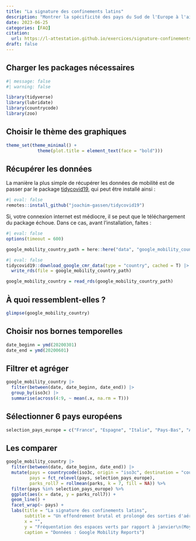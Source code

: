 ```yaml
---
title: "La signature des confinements latins"
description: "Montrer la spécificité des pays du Sud de l'Europe à l'aide de Google Mobility"
date: 2023-06-25
categories: [FAQ]
citation: 
  url: https://l-attestation.github.io/exercices/signature-confinements-latins/
draft: false
---
```


## Charger les packages nécessaires

```r
#| message: false
#| warning: false

library(tidyverse)
library(lubridate)
library(countrycode)
library(zoo)
```

## Choisir le thème des graphiques

```r
theme_set(theme_minimal() +
            theme(plot.title = element_text(face = "bold")))
```

## Récupérer les données

La manière la plus simple de récupérer les données de mobilité est de passer par le package [tidycovid19](https://joachim-gassen.github.io/tidycovid19/), qui peut être installé ainsi :

```r
#| eval: false
remotes::install_github("joachim-gassen/tidycovid19")
```

Si, votre connexion internet est médiocre, il se peut que le téléchargement du package échoue. Dans ce cas, avant l'installation, faites :

```r
#| eval: false
options(timeout = 600)
```

```r
google_mobility_country_path = here::here("data", "google_mobility_country.rds")
```

```r
#| eval: false
tidycovid19::download_google_cmr_data(type = "country", cached = T) |>
  write_rds(file = google_mobility_country_path)
```

```r
google_mobility_country = read_rds(google_mobility_country_path)
```

## À quoi ressemblent-elles ?

```r
glimpse(google_mobility_country)
```

## Choisir nos bornes temporelles

```r
date_beginn = ymd(20200301)
date_end = ymd(20200601)
```

## Filtrer et agréger

```r
google_mobility_country |> 
  filter(between(date, date_beginn, date_end)) |> 
  group_by(iso3c) |> 
  summarise(across(4:9, ~ mean(.x, na.rm = T)))
```

## Sélectionner 6 pays européens

```r
selection_pays_europe = c("France", "Espagne", "Italie", "Pays-Bas", "Allemagne", "Danemark")
```

## Les comparer

```r
google_mobility_country |> 
  filter(between(date, date_beginn, date_end)) |>
  mutate(pays = countrycode(iso3c, origin = "iso3c", destination = "country.name.fr"),
         pays = fct_relevel(pays, selection_pays_europe),
         parks_roll7 = rollmean(parks, k = 7, fill = NA)) %>%
  filter(pays %in% selection_pays_europe) %>%
  ggplot(aes(x = date, y = parks_roll7)) +
  geom_line() +
  facet_wrap(~ pays) +
  labs(title = "La signature des confinements latins",
       subtitle = "Un effondrement brutal et prolongé des sorties d'aération",
       x = "",
       y = "Fréquentation des espaces verts par rapport à janvier\n(Moyenne glissante sur 7 jours)",
       caption = "Données : Google Mobility Reports")
```

